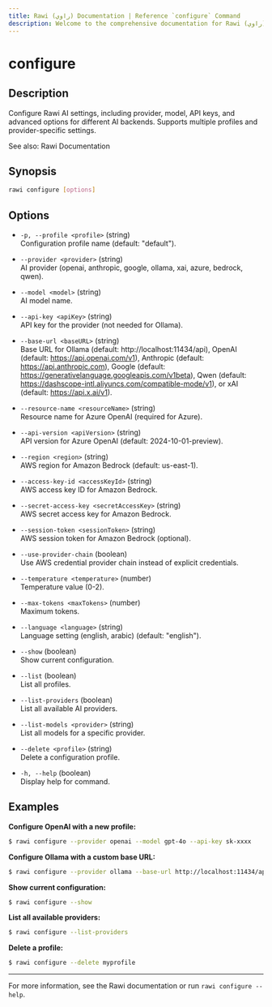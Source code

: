 ```yaml
---
title: Rawi (راوي) Documentation | Reference `configure` Command
description: Welcome to the comprehensive documentation for Rawi (راوي), a developer-friendly AI-powered CLI tool for your terminal.
---
```


# configure

## Description

Configure Rawi AI settings, including provider, model, API keys, and advanced options for different AI backends. Supports multiple profiles and provider-specific settings.

See also: Rawi Documentation

## Synopsis

```bash
rawi configure [options]
```

## Options

- `-p, --profile <profile>` (string)  
  Configuration profile name (default: "default").

- `--provider <provider>` (string)  
  AI provider (openai, anthropic, google, ollama, xai, azure, bedrock, qwen).

- `--model <model>` (string)  
  AI model name.

- `--api-key <apiKey>` (string)  
  API key for the provider (not needed for Ollama).

- `--base-url <baseURL>` (string)  
  Base URL for Ollama (default: http://localhost:11434/api), OpenAI (default: https://api.openai.com/v1), Anthropic (default: https://api.anthropic.com), Google (default: https://generativelanguage.googleapis.com/v1beta), Qwen (default: https://dashscope-intl.aliyuncs.com/compatible-mode/v1), or xAI (default: https://api.x.ai/v1).

- `--resource-name <resourceName>` (string)  
  Resource name for Azure OpenAI (required for Azure).

- `--api-version <apiVersion>` (string)  
  API version for Azure OpenAI (default: 2024-10-01-preview).

- `--region <region>` (string)  
  AWS region for Amazon Bedrock (default: us-east-1).

- `--access-key-id <accessKeyId>` (string)  
  AWS access key ID for Amazon Bedrock.

- `--secret-access-key <secretAccessKey>` (string)  
  AWS secret access key for Amazon Bedrock.

- `--session-token <sessionToken>` (string)  
  AWS session token for Amazon Bedrock (optional).

- `--use-provider-chain` (boolean)  
  Use AWS credential provider chain instead of explicit credentials.

- `--temperature <temperature>` (number)  
  Temperature value (0-2).

- `--max-tokens <maxTokens>` (number)  
  Maximum tokens.

- `--language <language>` (string)  
  Language setting (english, arabic) (default: "english").

- `--show` (boolean)  
  Show current configuration.

- `--list` (boolean)  
  List all profiles.

- `--list-providers` (boolean)  
  List all available AI providers.

- `--list-models <provider>` (string)  
  List all models for a specific provider.

- `--delete <profile>` (string)  
  Delete a configuration profile.

- `-h, --help` (boolean)  
  Display help for command.

## Examples

**Configure OpenAI with a new profile:**

```bash
$ rawi configure --provider openai --model gpt-4o --api-key sk-xxxx
```

**Configure Ollama with a custom base URL:**

```bash
$ rawi configure --provider ollama --base-url http://localhost:11434/api
```

**Show current configuration:**

```bash
$ rawi configure --show
```

**List all available providers:**

```bash
$ rawi configure --list-providers
```

**Delete a profile:**

```bash
$ rawi configure --delete myprofile
```

---

For more information, see the Rawi documentation or run `rawi configure --help`.
